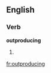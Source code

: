 
==English==

===Verb===
'''outproducing'''

# {{present participle of|[[outproduce]]}}

[[fr:outproducing]]